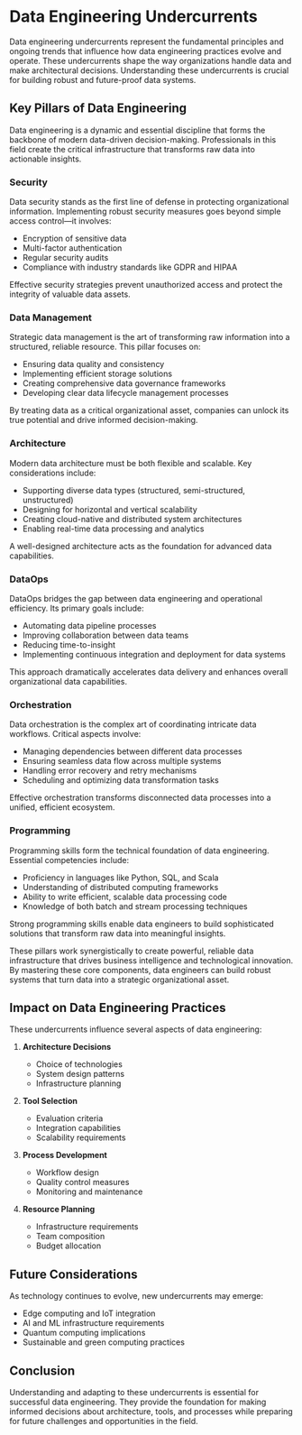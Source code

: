 # Data Engineering Undercurrents

Data engineering undercurrents represent the fundamental principles and ongoing trends that influence how data engineering practices evolve and operate. These undercurrents shape the way organizations handle data and make architectural decisions. Understanding these undercurrents is crucial for building robust and future-proof data systems.


## Key Pillars of Data Engineering

Data engineering is a dynamic and essential discipline that forms the backbone of modern data-driven decision-making. Professionals in this field create the critical infrastructure that transforms raw data into actionable insights.

### Security
Data security stands as the first line of defense in protecting organizational information. Implementing robust security measures goes beyond simple access control—it involves:
- Encryption of sensitive data
- Multi-factor authentication
- Regular security audits
- Compliance with industry standards like GDPR and HIPAA

Effective security strategies prevent unauthorized access and protect the integrity of valuable data assets.

### Data Management
Strategic data management is the art of transforming raw information into a structured, reliable resource. This pillar focuses on:
- Ensuring data quality and consistency
- Implementing efficient storage solutions
- Creating comprehensive data governance frameworks
- Developing clear data lifecycle management processes

By treating data as a critical organizational asset, companies can unlock its true potential and drive informed decision-making.

### Architecture
Modern data architecture must be both flexible and scalable. Key considerations include:
- Supporting diverse data types (structured, semi-structured, unstructured)
- Designing for horizontal and vertical scalability
- Creating cloud-native and distributed system architectures
- Enabling real-time data processing and analytics

A well-designed architecture acts as the foundation for advanced data capabilities.

### DataOps
DataOps bridges the gap between data engineering and operational efficiency. Its primary goals include:
- Automating data pipeline processes
- Improving collaboration between data teams
- Reducing time-to-insight
- Implementing continuous integration and deployment for data systems

This approach dramatically accelerates data delivery and enhances overall organizational data capabilities.

### Orchestration
Data orchestration is the complex art of coordinating intricate data workflows. Critical aspects involve:
- Managing dependencies between different data processes
- Ensuring seamless data flow across multiple systems
- Handling error recovery and retry mechanisms
- Scheduling and optimizing data transformation tasks

Effective orchestration transforms disconnected data processes into a unified, efficient ecosystem.

### Programming
Programming skills form the technical foundation of data engineering. Essential competencies include:
- Proficiency in languages like Python, SQL, and Scala
- Understanding of distributed computing frameworks
- Ability to write efficient, scalable data processing code
- Knowledge of both batch and stream processing techniques

Strong programming skills enable data engineers to build sophisticated solutions that transform raw data into meaningful insights.

These pillars work synergistically to create powerful, reliable data infrastructure that drives business intelligence and technological innovation. By mastering these core components, data engineers can build robust systems that turn data into a strategic organizational asset.

## Impact on Data Engineering Practices

These undercurrents influence several aspects of data engineering:

1. **Architecture Decisions**
   - Choice of technologies
   - System design patterns
   - Infrastructure planning

2. **Tool Selection**
   - Evaluation criteria
   - Integration capabilities
   - Scalability requirements

3. **Process Development**
   - Workflow design
   - Quality control measures
   - Monitoring and maintenance

4. **Resource Planning**
   - Infrastructure requirements
   - Team composition
   - Budget allocation

## Future Considerations

As technology continues to evolve, new undercurrents may emerge:

- Edge computing and IoT integration
- AI and ML infrastructure requirements
- Quantum computing implications
- Sustainable and green computing practices

## Conclusion

Understanding and adapting to these undercurrents is essential for successful data engineering. They provide the foundation for making informed decisions about architecture, tools, and processes while preparing for future challenges and opportunities in the field. 
